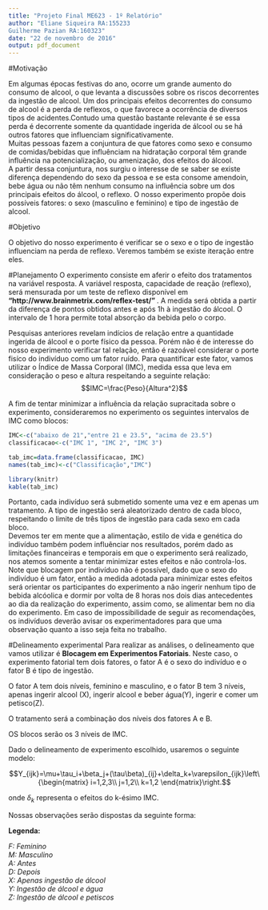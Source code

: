 ```yaml
---
title: "Projeto Final ME623 - 1º Relatório"
author: "Eliane Siqueira RA:155233
Guilherme Pazian RA:160323"
date: "22 de novembro de 2016"
output: pdf_document
---
```


#Motivação
  
   Em algumas épocas festivas do ano, ocorre um grande aumento do consumo de alcool, o que levanta a discussões sobre os riscos decorrentes da ingestão de alcool. 
    Um dos principais efeitos decorrentes do consumo de alcool é a perda de reflexos, o que favorece a ocorrência de diversos tipos de acidentes.Contudo uma questão bastante relevante é se essa perda é decorrente somente da quantidade ingerida de álcool ou se há outros fatores que influenciam significativamente.  
    Muitas pessoas fazem a conjuntura de que fatores como sexo e consumo de comidas/bebidas que influênciam na hidratação corporal têm grande influência na potencialização, ou amenização, dos efeitos do álcool.  
    A partir dessa conjuntura, nos surgiu o interesse de se saber se existe diferença dependendo do sexo da pessoa e se esta consome amendoin, bebe água ou não têm nenhum consumo na influência sobre um dos principais efeitos do álcool, o reflexo.
    O nosso experimento propõe dois possíveis fatores: o sexo (masculino e feminino) e tipo de ingestão de alcool. 
    
#Objetivo

O objetivo do nosso experimento é verificar se o sexo e o tipo de ingestão influenciam na perda de reflexo.
Veremos também se existe iteração entre eles.

#Planejamento
  O experimento consiste em aferir o efeito dos tratamentos na variável resposta.
  A variável resposta, capacidade de reação (reflexo), será mensurada por um teste de reflexo disponível em **"http://www.brainmetrix.com/reflex-test/" **. A medida será obtida a partir da diferença de pontos obtidos antes e após 1h à ingestão do álcool. O intervalo de 1 hora permite total absorção da bebida pelo o corpo.
  
  Pesquisas anteriores revelam indícios de relação entre a quantidade ingerida de álcool e o porte físico da pessoa. Porém não é de interesse do nosso experimento verificar tal relação, então é razoável considerar o porte fisíco do indivíduo como um fator ruído. Para quantificar este fator, vamos utilizar o Índice de Massa Corporal (IMC), medida essa que leva em consideração o peso e altura respeitando a seguinte relação:
  $$IMC=\frac{Peso}{Altura^2}$$
  
  A fim de tentar minimizar a influência da relação supracitada sobre o experimento,  consideraremos no experimento os seguintes intervalos de IMC como blocos:

```r

IMC<-c("abaixo de 21","entre 21 e 23.5", "acima de 23.5")
classificacao<-c("IMC 1", "IMC 2", "IMC 3")

tab_imc=data.frame(classificacao, IMC)
names(tab_imc)<-c("Classificação","IMC")

library(knitr)
kable(tab_imc)

```

  Portanto, cada indivíduo será submetido somente uma vez e em apenas um tratamento. A tipo de ingestão será aleatorizado dentro de cada bloco, respeitando o limite de três tipos de ingestão para cada sexo em cada bloco.  
   Devemos ter em mente que a alimentação, estilo de vida e genética do indivíduo também podem influênciar nos resultados, porém dado as limitações financeiras e temporais em que o experimento será realizado, nos atemos somente a tentar minimizar estes efeitos e não controla-los. Note que blocagem por indivíduo não é possível, dado que o sexo do indivíduo é um fator, então a medida adotada para minimizar estes efeitos será orientar os participantes do experimento a não ingerir nenhum tipo de bebida alcóolica e dormir por volta de 8 horas nos dois dias antecedentes ao dia da realização do experimento, assim como, se alimentar bem no dia do experimento. Em caso de impossibilidade de seguir as recomendações, os indivíduos deverão avisar os experimentadores para que uma observação quanto a isso seja feita no trabalho.
  
  
#Delineamento experimental
Para realizar as análises, o delineamento que vamos utilizar é **Blocagem em Experimentos Fatoriais**. 
Neste caso, o experimento fatorial tem dois fatores, o fator A é o sexo do indivíduo e o fator B é tipo de ingestão.

O fator A tem dois níveis, feminino e masculino, e o fator B tem 3 níveis, apenas ingerir alcool (X), ingerir alcool e beber água(Y), ingerir e comer um petisco(Z).

O tratamento será a combinação dos níveis dos fatores A e B.

OS blocos serão os 3 níveis de IMC.

Dado o delineamento de experimento escolhido, usaremos o seguinte modelo:

$$Y_{ijk}=\mu+\tau_i+\beta_j+(\tau\beta)_{ij}+\delta_k+\varepsilon_{ijk}\left\{\begin{matrix}
i=1,2,3\\ 
j=1,2\\ 
k=1,2
\end{matrix}\right.$$

onde $\delta_k$ representa o efeitos do k-ésimo IMC.



Nossas observações serão dispostas da seguinte forma:

\begin{table}[!h]
\centering
\caption{Apresentação das observações  }
\label{my-label}
\begin{tabular}{cclllclllclll}
\multicolumn{1}{l}{} & \multicolumn{12}{c}{OBSERVAÇÕES}                                                                                                                                                                                                                                                                                      \\
                     & \multicolumn{4}{c}{IMC 1}                                                                             & \multicolumn{4}{c}{IMC 2}                                                                              & \multicolumn{4}{c}{IMC 3}                                                                              \\
                     & \multicolumn{4}{c}{Sexo}                                                                              & \multicolumn{4}{c}{Sexo}                                                                              & \multicolumn{4}{c}{Sexo}                                                                              \\
                     & \multicolumn{2}{c}{F}                                 & \multicolumn{2}{c}{M}                         & \multicolumn{2}{c}{F}                                 & \multicolumn{2}{c}{M}                         & \multicolumn{2}{c}{F}                                 & \multicolumn{2}{c}{M}                         \\
Tipo de Ingestão     & A                             & \multicolumn{1}{c}{D} & \multicolumn{1}{c}{A} & \multicolumn{1}{c}{D} & A                             & \multicolumn{1}{c}{D} & \multicolumn{1}{c}{A} & \multicolumn{1}{c}{A} & A                             & \multicolumn{1}{c}{D} & \multicolumn{1}{c}{A} & \multicolumn{1}{c}{D} \\
X                    & \multicolumn{1}{l}{$y_{111}$} & $y_{111}$             & $y_{121}$             & $y_{121}$             & \multicolumn{1}{l}{$y_{112}$} & $y_{112}$             & $y_{122}$             & $y_{122}$             & \multicolumn{1}{l}{$y_{113}$} & $y_{113}$             & $y_{123}$             & $y_{123}$             \\
  Y                  & \multicolumn{1}{l}{$y_{211}$} & $y_{211}$             & $y_{221}$             & $y_{221}$             & \multicolumn{1}{l}{$y_{212}$} & $y_{212}$             & $y_{222}$             & $y_{222}$             & \multicolumn{1}{l}{$y_{213}$} & $y_{213}$             & $y_{223}$             & $y_{223}$             \\
Z                    & \multicolumn{1}{l}{$y_{311}$} & $y_{311}$             & $y_{321}$             & $y_{321}$             & \multicolumn{1}{l}{$y_{312}$} & $y_{312}$             & $y_{322}$             & $y_{322}$             & \multicolumn{1}{l}{$y_{313}$} & $y_{313}$             & $y_{323}$             & $y_{323}$            
\end{tabular}
\end{table}

**Legenda:**

*F: Feminino*  
*M: Masculino*  
*A: Antes*   
*D: Depois*  
*X: Apenas ingestão de álcool*  
*Y: Ingestão de álcool e água*  
*Z: Ingestão de álcool e petiscos*  